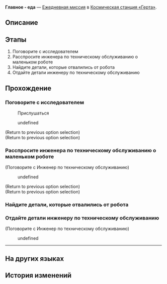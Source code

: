 {{Дополнить|Диалоги.}}
{{Миссия Инфобокс
|id              = 3000701
|Название        = 
|Изображение     = Миссия Освоения Главное - еда.png
|Тип             = Ежедневная миссия
|События         = 
|Глава           = 
|Условия         = 
|Персонажи       = Беспомощный исследователь; Голодный исследователь; Инженер по техническому обслуживанию; Первопроходец
|СтартЛокация    = [[Космическая станция «Герта»]] — [[Главная контрольная зона]]
|Локации         = Главная контрольная зона
|Предыдущая      = 
|Следующая       = 
|Награды         = Кредиты*5 000
}}
'''Главное - еда''' — [[Ежедневная миссия]] в [[Космическая станция «Герта»]].

==Описание==
{{Описание|<!--официальное описание из Перекрёстка судеб-->}}

==Этапы==
# Поговорите с исследователем
# Расспросите инженера по техническому обслуживанию о маленьком роботе
# Найдите детали, которые отвалились от робота
# Отдайте детали инженеру по техническому обслуживанию

==Прохождение==
{{Дополнить}}


===Поговорите с исследователем===
{{Описание миссии|локация=Главная контрольная зона|Исследователи о чём-то спорят. Послушайте их, чтобы узнать, в чём дело.}}
{{Диалог Начало}}

:{{Диалог|Уведомление}} Прислушаться
<!--Unknown TalkSentence: 300070101-->
<!--Unknown TalkSentence: 300070102-->
<!--Unknown TalkSentence: 300070103-->
:{{Диалог|Стрелка}} undefined
<!--Unknown TalkSentence: 300070105-->
<!--Unknown TalkSentence: 300070106-->
<!--Unknown TalkSentence: 300070107-->
<!--Unknown TalkSentence: 300070108-->
;(Return to previous option selection)
;(Return to previous option selection)
{{Диалог Конец}}

===Расспросите инженера по техническому обслуживанию о маленьком роботе===
{{Описание миссии|локация=Базовая зона|Маленький робот для доставки еды сломался, но исследователи Отдела обслуживания заняты. Обратитесь к инженеру по техобслуживанию за консультацией.}}
{{Диалог Начало}}

;(Поговорите с Инженер по техническому обслуживанию)
<!--Unknown TalkSentence: 300070124-->
:{{Диалог|Стрелка}} undefined
<!--Unknown TalkSentence: 300070126-->
<!--Unknown TalkSentence: 300070127-->
;(Return to previous option selection)
;(Return to previous option selection)
{{Диалог Конец}}

===Найдите детали, которые отвалились от робота===
{{Описание миссии|локация=Зона хранения|По предварительной оценке инженера, причина поломки робота в потере некоторых деталей: помогите ему собрать детали, чтобы проверить, верна ли его догадка.}}
{{Диалог Начало}}
{{Диалог Конец}}

===Отдайте детали инженеру по техническому обслуживанию===
{{Диалог Начало}}

;(Поговорите с Инженер по техническому обслуживанию)
<!--Unknown TalkSentence: 300070142-->
:{{Диалог|Стрелка}} undefined
<!--Unknown TalkSentence: 300070143-->
<!--Unknown TalkSentence: 300070144-->
----
{{Диалог Конец}}

==На других языках==
{{На других языках
|en   = Meals Are More Important
|zhs  = 吃饭要紧
|zht  = 吃飯要緊
|ja   = 食事は大事
|ko   = 끼니는 중요하지
|es   = La comida es muy importante
|fr   = L'aile et la cuisse
|ru   = Главное - еда
|th   = มื้ออาหารใครว่าไม่สำคัญ
|vi   = Ăn Uống Quan Trọng
|de   = Mahlzeiten sind wichtiger
|id   = Makan Itu Penting
|pt   = Refeições São Muito Importantes
}}

==История изменений==
{{История изменений|2.7}}
